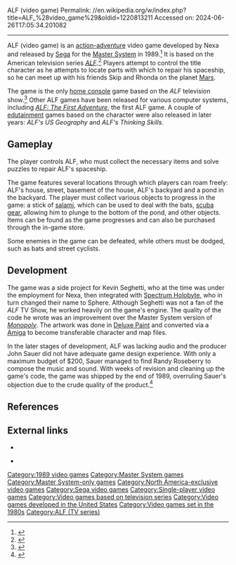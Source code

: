 ALF (video game)
Permalink: //en.wikipedia.org/w/index.php?title=ALF_%28video_game%29&oldid=1220813211
Accessed on: 2024-06-26T17:05:34.201082



------
ALF (video game)
{{short description|1989 video game}}
{{Infobox video game
|title=ALF
|image= AlfBoxShotSegaMasterSystem.jpg
|caption=
|developer=Nexa<ref>{{cite web|url=http://www.smspower.org/Games/Alf-SMS|title=Alf - Games - SMS Power!|publisher=|access-date=2 October 2016}}</ref>
|publisher=[[Sega]]
|producer=John Sauer<br>John Emerson
|designer=
|programmer=Kevin T. Seghetti<br>Jinda Pan
|artist=George Kanalias
|composer=Randy Roseberry
|released={{vgrelease|NA|May 1989<ref>{{cite magazine |title=Availability Update |magazine=[[Computer Entertainer]]|volume=8 |issue=3 |date=June 1989 |page=16 |url=https://retrocdn.net/images/3/31/ComputerEntertainer_US_Vol.8_03.pdf#page=16}}</ref>}}
|genre=[[Action-adventure game|Action-adventure]]
|modes=[[Single-player]]
|platforms=[[Master System]]

}}
{{nihongo|'''''ALF'''''<ref>{{cite web|url=http://www.smstributes.co.uk/getinfo.asp?gameid=8|first=|last=|title=Alf Release Information|publisher=SMS Tributes|date=|access-date=2010-05-24|archive-date=2011-07-19|archive-url=https://web.archive.org/web/20110719022815/http://www.smstributes.co.uk/getinfo.asp?gameid=8|url-status=dead}}</ref>|アルフ||}} is an [[action-adventure game|action-adventure]] video game developed by Nexa and released by [[Sega]] for the [[Master System]] in 1989.<ref>{{cite web|url=http://www.smstributes.co.uk/viewuserreview.asp?gameid=8&userreviewid=719 |title=Alf Game Review|publisher=SMS Tributes|date=2009-12-21|access-date= 2010-05-24|archive-url=https://web.archive.org/web/20100419041330/http://www.smstributes.co.uk/viewuserreview.asp?gameid=8&userreviewid=719|archive-date=19 April 2010 | url-status=live}}</ref> It is based on the American television series ''[[ALF (TV series)|ALF]]''.<ref>{{cite magazine |title=SEGA Software |magazine=Computer Entertainer|volume=8 |issue=3 |date=June 1989 |page=13 |url=https://retrocdn.net/images/3/31/ComputerEntertainer_US_Vol.8_03.pdf#page=13}}</ref> Players attempt to control the title character as he attempts to locate parts with which to repair his spaceship, so he can meet up with his friends Skip and Rhonda on the planet [[Mars]].

The game is the only [[home console]] game based on the ''ALF'' television show.<ref name="Games Database">{{Cite web|url=https://www.gamesdatabase.org/list.aspx?in=1&searchtext=alf&searchtype=1|title=Game search results - Games Database|website=www.gamesdatabase.org}}</ref> Other ALF games have been released for various computer systems, including ''[[ALF: The First Adventure]]'', the first ALF game. A couple of [[edutainment]] games based on the character were also released in later years: ''ALF's US Geography'' and ''ALF's Thinking Skills''.

==Gameplay==
The player controls ALF, who must collect the necessary items and solve puzzles to repair ALF's spaceship.

The game features several locations through which players can roam freely: ALF's house, street, basement of the house, ALF's backyard and a pond in the backyard. The player must collect various objects to progress in the game: a stick of [[salami]], which can be used to deal with the bats, [[Diving equipment|scuba gear]], allowing him to plunge to the bottom of the pond, and other objects. Items can be found as the game progresses and can also be purchased through the in-game store.

Some enemies in the game can be defeated, while others must be dodged, such as bats and street cyclists.

==Development==
The game was a side project for Kevin Seghetti, who at the time was under the employment for Nexa, then integrated with [[Spectrum Holobyte]], who in turn changed their name to Sphere. Although Seghetti was not a fan of the ''ALF'' TV Show, he worked heavily on the game's engine. The quality of the code he wrote was an improvement over the Master System version of ''[[Monopoly (1988 video game)|Monopoly]]''. The artwork was done in [[Deluxe Paint]] and converted via a [[Amiga]] to become transferable character and map files.

In the later stages of development, ALF was lacking audio and the producer John Sauer did not have adequate game design experience. With only a maximum budget of $200, Sauer managed to find Randy Roseberry to compose the music and sound. With weeks of revision and cleaning up the game's code, the game was shipped by the end of 1989, overruling Sauer's objection due to the crude quality of the product.<ref>{{cite book |title=Playing at the Next Level: A History of American Sega Games |url=https://books.google.com/books?id=_Fy6jwEACAAJ&pg=PA18 |last=Horowitz |first=Ken |publisher=[[McFarland & Company]] |location=[[Jefferson, North Carolina]] |date=2016-10-19 |pages=18–20 |isbn=978-0-7864-9994-6}}</ref>

==References==
{{Reflist}}

==External links==
*{{moby game|id=/alf}}
{{Portal|1980s|Video games|United States}}
*{{IAg|segasms_Alf_Rev_1_1989_Sega_BR-US_en}}

{{ALF (TV series)}}

[[Category:1989 video games]]
[[Category:Master System games]]
[[Category:Master System-only games]]
[[Category:North America-exclusive video games]]
[[Category:Sega video games]]
[[Category:Single-player video games]]
[[Category:Video games based on television series]]
[[Category:Video games developed in the United States]]
[[Category:Video games set in the 1980s]]
[[Category:ALF (TV series)]]